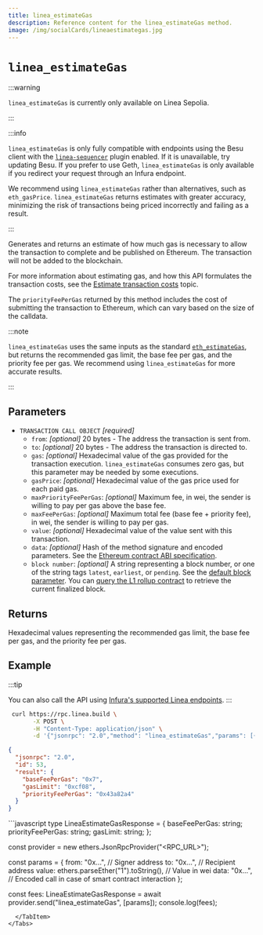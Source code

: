 ```yaml
---
title: linea_estimateGas
description: Reference content for the linea_estimateGas method.
image: /img/socialCards/lineaestimategas.jpg
---
```



# `linea_estimateGas`

:::warning

`linea_estimateGas` is currently only available on Linea Sepolia.

:::

:::info

`linea_estimateGas` is only fully compatible with endpoints using the Besu client with the 
[`linea-sequencer`](https://github.com/Consensys/linea-sequencer/tree/main) plugin enabled. If it 
is unavailable, try updating Besu. If you prefer to use Geth, `linea_estimateGas` is only available 
if you redirect your request through an Infura endpoint.

We recommend using `linea_estimateGas` rather than alternatives, such as `eth_gasPrice`. 
`linea_estimateGas` returns estimates with greater accuracy, minimizing the risk of transactions
being priced incorrectly and failing as a result. 

:::

Generates and returns an estimate of how much gas is necessary to allow the transaction to complete 
and be published on Ethereum. The transaction will not be added to the blockchain.

For more information about estimating gas, and how this API formulates the transaction costs, see 
the [Estimate transaction costs](/developers/guides/gas/gas-fees) topic.

The `priorityFeePerGas` returned by this method includes the cost of submitting the transaction to 
Ethereum, which can vary based on the size of the calldata.

:::note

`linea_estimateGas` uses the same inputs as the standard
[`eth_estimateGas`](https://docs.infura.io/api/networks/linea/json-rpc-methods/eth_estimategas), but 
returns the recommended gas limit, the base fee per gas, and the priority fee per gas. We recommend 
using `linea_estimateGas` for more accurate results.

:::

## Parameters

- `TRANSACTION CALL OBJECT` _\[required]_
  - `from`: _\[optional]_ 20 bytes - The address the transaction is sent from.
  - `to`: _\[optional]_ 20 bytes - The address the transaction is directed to.
  - `gas`: _\[optional]_ Hexadecimal value of the gas provided for the transaction execution. `linea_estimateGas` consumes
      zero gas, but this parameter may be needed by some executions.
  - `gasPrice`: _\[optional]_ Hexadecimal value of the gas price used for each paid gas.
  - `maxPriorityFeePerGas`: _\[optional]_ Maximum fee, in wei, the sender is willing to pay per gas above the base fee.
  - `maxFeePerGas`: _\[optional]_ Maximum total fee (base fee + priority fee), in wei, the sender is willing to pay per gas.
  - `value`: _\[optional]_ Hexadecimal value of the value sent with this transaction.
  - `data`: _\[optional]_ Hash of the method signature and encoded parameters. See the
      [Ethereum contract ABI specification](https://docs.soliditylang.org/en/latest/abi-spec.html).
  - `block number`: _\[optional]_ A string representing a block number, or one of the string tags `latest`, `earliest`, or
      `pending`. See the [default block parameter](https://ethereum.org/en/developers/docs/apis/json-rpc/#default-block).
      You can [query the L1 rollup contract](../../guides/finalized-block.mdx) to retrieve the current finalized block.


## Returns

Hexadecimal values representing the recommended gas limit, the base fee per gas, and the priority 
fee per gas.

## Example

:::tip

You can also call the API using [Infura's supported Linea endpoints](https://docs.infura.io/api/networks/linea/choose-a-network).
:::

<Tabs>
  <TabItem value="cURL request">

   ```bash
    curl https://rpc.linea.build \
          -X POST \
          -H "Content-Type: application/json" \
          -d '{"jsonrpc": "2.0","method": "linea_estimateGas","params": [{"from": "0x971e727e956690b9957be6d51Ec16E73AcAC83A7","gas":"0x21000"}],"id": 53}'
  ```

  </TabItem>
  <TabItem value="Response">

```JSON
{
  "jsonrpc": "2.0",
  "id": 53,
  "result": {
    "baseFeePerGas": "0x7",
    "gasLimit": "0xcf08",
    "priorityFeePerGas": "0x43a82a4"
  }
}
```
  </TabItem>
  <TabItem value="ethers.js">
```javascript
type LineaEstimateGasResponse = {
  baseFeePerGas: string;
  priorityFeePerGas: string;
  gasLimit: string;
};

const provider = new ethers.JsonRpcProvider("<RPC_URL>");

const params = {
  from: "0x...", // Signer address
  to: "0x...", // Recipient address
  value: ethers.parseEther("1").toString(), // Value in wei
  data: "0x...", // Encoded call in case of smart contract interaction
};

const fees: LineaEstimateGasResponse = await provider.send("linea_estimateGas", [params]);
console.log(fees);
``` 
  </TabItem>
</Tabs>
